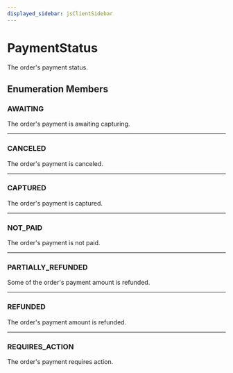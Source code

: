 ```yaml
---
displayed_sidebar: jsClientSidebar
---
```



# PaymentStatus

The order's payment status.

## Enumeration Members

### AWAITING

The order's payment is awaiting capturing.

___

### CANCELED

The order's payment is canceled.

___

### CAPTURED

The order's payment is captured.

___

### NOT\_PAID

The order's payment is not paid.

___

### PARTIALLY\_REFUNDED

Some of the order's payment amount is refunded.

___

### REFUNDED

The order's payment amount is refunded.

___

### REQUIRES\_ACTION

The order's payment requires action.
